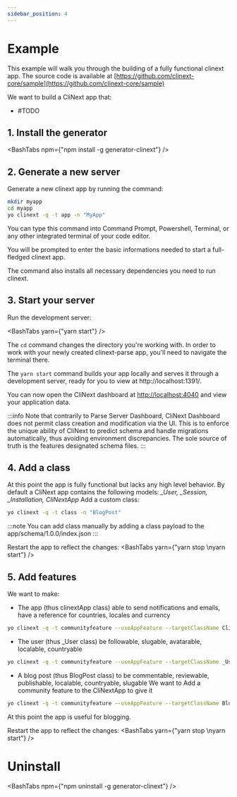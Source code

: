 ```yaml
---
sidebar_position: 4
---
```



# Example

This example will walk you through the building of a fully functional clinext app.
The source code is available at [https://github.com/clinext-core/sample](https://github.com/clinext-core/sample)

We want to build a CliNext app that:
- #TODO

## 1. Install the generator

<BashTabs npm={"npm install -g generator-clinext"} />

## 2. Generate a new server

Generate a new clinext app by running the command:

```bash
mkdir myapp
cd myapp
yo clinext -q -t app -n "MyApp"
```

You can type this command into Command Prompt, Powershell, Terminal, or any other integrated terminal of your code editor.

You will be prompted to enter the basic informations needed to start a full-fledged clinext app.

The command also installs all necessary dependencies you need to run clinext.

## 3. Start your server

Run the development server:

<BashTabs yarn={"yarn start"} />

The `cd` command changes the directory you're working with. In order to work with your newly created clinext-parse app, you'll need to navigate the terminal there.

The `yarn start` command builds your app locally and serves it through a development server, ready for you to view at http://localhost:1391/.


You can now open the CliNext dashboard at [http://localhost:4040](http://localhost:4040) and view your application data.

:::info
Note that contrarily to Parse Server Dashboard, CliNext Dashboard does not permit class creation and modification via the UI. 
This is to enforce the unique ability of CliNext to predict schema and handle migrations automatically, thus avoiding environment discrepancies.
The sole source of truth is the features designated schema files.
:::

## 4. Add a class

At this point the app is fully functional but lacks any high level behavior.
By default a CliNext app contains the following models: *_User, _Session, _Installation, CliNextApp*
Add a custom class:

```bash
yo clinext -q -t class -n "BlogPost"
```

:::note
You can add class manually by adding a class payload to the app/schema/1.0.0/index.json
:::

Restart the app to reflect the changes:
<BashTabs yarn={"yarn stop \nyarn start"} />

## 5. Add features

We want to make:
- The app (thus clinextApp class) able to send notifications and emails, have a reference for countries, locales and currency 
```bash
yo clinext -q -t communityfeature --useAppFeature --targetClassName CliNextApp --feature notifiable
```

- The user (thus _User class) be followable, slugable, avatarable, localable, countryable
```bash
yo clinext -q -t communityfeature --useAppFeature --targetClassName _User --feature notifiable
```

- A blog post (thus BlogPost class) to be commentable, reviewable, publishable, localable, countryable, slugable
We want to Add a community feature to the CliNextApp to give it 
```bash
yo clinext -q -t communityfeature --useAppFeature --targetClassName BlogPost --feature notifiable
```
At this point the app is useful for blogging.

Restart the app to reflect the changes:
<BashTabs yarn={"yarn stop \nyarn start"} />


# Uninstall

<BashTabs npm={"npm uninstall -g generator-clinext"} />